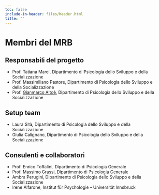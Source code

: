 ```yaml
---
toc: false
include-in-header: files/header.html
title: ""
---
```


# Membri del MRB

## Responsabili del progetto

- Prof. Tatiana Marci, Dipartimento di Psicologia dello Sviluppo e della Socializzazione
- Prof. Massimiliano Pastore, Dipartimento di Psicologia dello Sviluppo e della Socializzazione
- Prof. [Gianmarco Altoè](https://www.unipd.it/en/contatti/rubrica/?detail=Y&ruolo=1&checkout=cerca&persona=ALTOE%27&key=6A8AF57C3282433554D456917489A756), Dipartimento di Psicologia dello Sviluppo e della Socializzazione

## Setup team

- Laura Sità, Dipartimento di Psicologia dello Sviluppo e della Socializzazione
- Giulia Calignano, Dipartimento di Psicologia dello Sviluppo e della Socializzazione


## Consulenti e collaboratori

- Prof. Enrico Toffalini, Dipartimento di Psicologia Generale
- Prof. Massimo Grassi, Dipartimento di Psicologia Generale
- Ambra Perugini, Dipartimento di Psicologia dello Sviluppo e della Socializzazione
- Irene Alfarone, Institut für Psychologie – Universität Innsbruck
